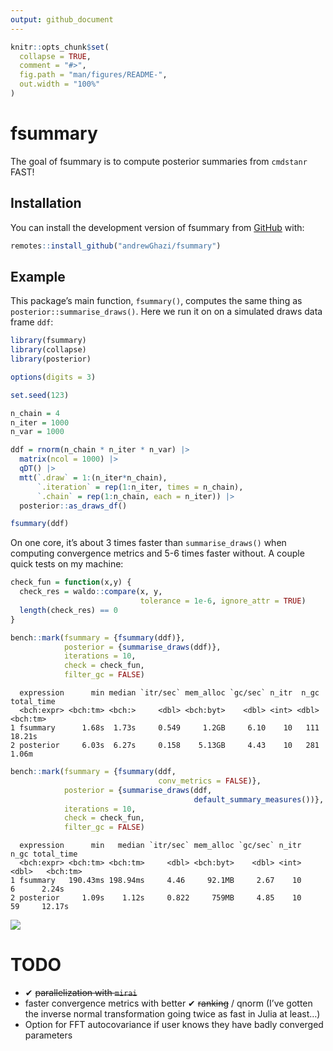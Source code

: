 ```yaml
---
output: github_document
---
```


<!-- README.md is generated from README.Rmd. Please edit that file -->

```r
knitr::opts_chunk$set(
  collapse = TRUE,
  comment = "#>",
  fig.path = "man/figures/README-",
  out.width = "100%"
)
```

# fsummary

<!-- badges: start -->
<!-- badges: end -->

The goal of fsummary is to compute posterior summaries from `cmdstanr` FAST!

## Installation

You can install the development version of fsummary from [GitHub](https://github.com/) with:

``` r
remotes::install_github("andrewGhazi/fsummary")
```

## Example

This package's main function, `fsummary()`, computes the same thing as `posterior::summarise_draws()`. Here we run it on on a simulated draws data frame `ddf`:

```r
library(fsummary)
library(collapse)
library(posterior)

options(digits = 3)

set.seed(123)

n_chain = 4
n_iter = 1000
n_var = 1000

ddf = rnorm(n_chain * n_iter * n_var) |> 
  matrix(ncol = 1000) |> 
  qDT() |> 
  mtt(`.draw` = 1:(n_iter*n_chain),
      `.iteration` = rep(1:n_iter, times = n_chain),
      `.chain` = rep(1:n_chain, each = n_iter)) |> 
  posterior::as_draws_df()

fsummary(ddf) 
```

On one core, it's about 3 times faster than `summarise_draws()` when computing convergence metrics and 5-6 times faster without. A couple quick tests on my machine:

```r

check_fun = function(x,y) {
  check_res = waldo::compare(x, y, 
                             tolerance = 1e-6, ignore_attr = TRUE)
  length(check_res) == 0
}

bench::mark(fsummary = {fsummary(ddf)},
            posterior = {summarise_draws(ddf)},
            iterations = 10,
            check = check_fun,
            filter_gc = FALSE)

```

```
  expression      min median `itr/sec` mem_alloc `gc/sec` n_itr  n_gc total_time
  <bch:expr> <bch:tm> <bch:>     <dbl> <bch:byt>    <dbl> <int> <dbl>   <bch:tm>
1 fsummary      1.68s  1.73s     0.549     1.2GB     6.10    10   111     18.21s
2 posterior     6.03s  6.27s     0.158    5.13GB     4.43    10   281      1.06m
```

```r
bench::mark(fsummary = {fsummary(ddf,
                                 conv_metrics = FALSE)},
            posterior = {summarise_draws(ddf, 
                                         default_summary_measures())},
            iterations = 10,
            check = check_fun,
            filter_gc = FALSE)
```

```
  expression      min   median `itr/sec` mem_alloc `gc/sec` n_itr  n_gc total_time
  <bch:expr> <bch:tm> <bch:tm>     <dbl> <bch:byt>    <dbl> <int> <dbl>   <bch:tm>
1 fsummary   190.43ms 198.94ms     4.46     92.1MB     2.67    10     6      2.24s
2 posterior     1.09s    1.12s     0.822     759MB     4.85    10    59     12.17s
```

![](man/figures/comparison.png)

# TODO

* ✔ ~~parallelization with `mirai`~~
* faster convergence metrics with better ✔ ~~ranking~~ / qnorm (I've gotten the inverse normal transformation going twice as fast in Julia at least...)
* Option for FFT autocovariance if user knows they have badly converged parameters


